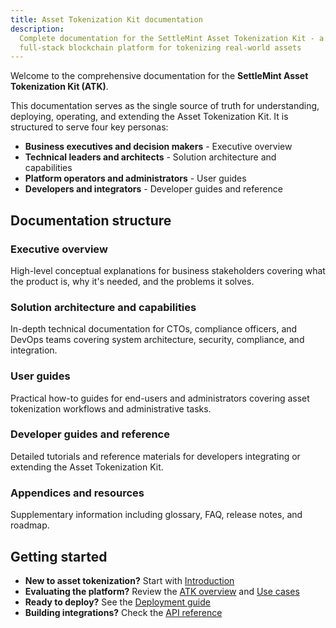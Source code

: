 ```yaml
---
title: Asset Tokenization Kit documentation
description:
  Complete documentation for the SettleMint Asset Tokenization Kit - a
  full-stack blockchain platform for tokenizing real-world assets
---
```


Welcome to the comprehensive documentation for the **SettleMint Asset
Tokenization Kit (ATK)**.

This documentation serves as the single source of truth for understanding,
deploying, operating, and extending the Asset Tokenization Kit. It is structured
to serve four key personas:

- **Business executives and decision makers** - Executive overview
- **Technical leaders and architects** - Solution architecture and capabilities
- **Platform operators and administrators** - User guides
- **Developers and integrators** - Developer guides and reference

## Documentation structure

### Executive overview

High-level conceptual explanations for business stakeholders covering what the
product is, why it's needed, and the problems it solves.

### Solution architecture and capabilities

In-depth technical documentation for CTOs, compliance officers, and DevOps teams
covering system architecture, security, compliance, and integration.

### User guides

Practical how-to guides for end-users and administrators covering asset
tokenization workflows and administrative tasks.

### Developer guides and reference

Detailed tutorials and reference materials for developers integrating or
extending the Asset Tokenization Kit.

### Appendices and resources

Supplementary information including glossary, FAQ, release notes, and roadmap.

## Getting started

- **New to asset tokenization?** Start with
  [Introduction](/executive-overview/introduction)
- **Evaluating the platform?** Review the
  [ATK overview](/executive-overview/atk-overview) and
  [Use cases](/executive-overview/use-cases)
- **Ready to deploy?** See the
  [Deployment guide](/developer-guides/deployment-guide)
- **Building integrations?** Check the
  [API reference](/developer-guides/api-reference)
